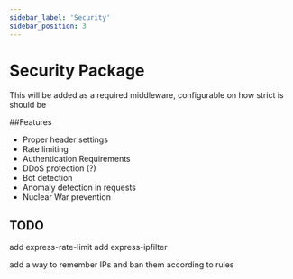 ```yaml
---
sidebar_label: 'Security'
sidebar_position: 3
---
```


# Security Package

This will be added as a required middleware, configurable on how strict is should be

##Features

- Proper header settings
- Rate limiting
- Authentication Requirements
- DDoS protection (?)
- Bot detection
- Anomaly detection in requests
- Nuclear War prevention

## TODO

add express-rate-limit
add express-ipfilter

add a way to remember IPs and ban them according to rules
